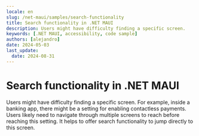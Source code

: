 ```yaml
---
locale: en
slug: /net-maui/samples/search-functionality
title: Search functionality in .NET MAUI
description: Users might have difficulty finding a specific screen.
keywords: [.NET MAUI, accessibility, code sample]
authors: [alejandro]
date: 2024-05-03
last_update:
  date: 2024-08-31
---
```


# Search functionality in .NET MAUI

Users might have difficulty finding a specific screen. For example, inside a banking app, there might be a setting for enabling contactless payments. Users likely need to navigate through multiple screens to reach before reaching this setting. It helps to offer search functionality to jump directly to this screen.

<CodeSample id="screen-search" framework="net-maui" locale="en"/>
